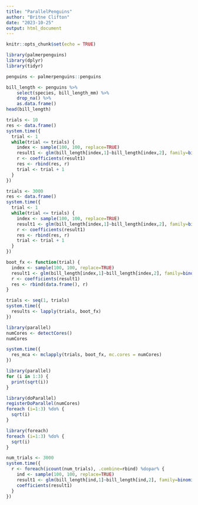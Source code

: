 ```yaml
---
title: "ParallelPenguins"
author: "Britne Clifton"
date: "2023-10-25"
output: html_document
---
```




```r
knitr::opts_chunk$set(echo = TRUE)
```

```r
library(palmerpenguins)
library(dplyr)
library(tidyr)
```


```r
penguins <- palmerpenguins::penguins

bill_length <- penguins %>% 
    select(species, bill_length_mm) %>% 
    drop_na() %>% 
    as.data.frame()
head(bill_length)
```

```r
trials <- 10
res <- data.frame()
system.time({
  trial <- 1
  while(trial <= trials) {
    index <- sample(100, 100, replace=TRUE)
    result1 <- glm(bill_length[index,1]~bill_length[index,2], family=binomial(logit))
    r <- coefficients(result1)
    res <- rbind(res, r)
    trial <- trial + 1
  }
})
```



```r
trials <- 3000
res <- data.frame()
system.time({
  trial <- 1
  while(trial <= trials) {
    index <- sample(100, 100, replace=TRUE)
    result1 <- glm(bill_length[index,1]~bill_length[index,2], family=binomial(logit))
    r <- coefficients(result1)
    res <- rbind(res, r)
    trial <- trial + 1
  }
})
```

```r
boot_fx <- function(trial) {
  index <- sample(100, 100, replace=TRUE)
  result1 <- glm(bill_length[index,1]~bill_length[index,2], family=binomial(logit))
  r <- coefficients(result1)
  res <- rbind(data.frame(), r)
}

trials <- seq(1, trials)
system.time({
  results <- lapply(trials, boot_fx)
})
```


```r
library(parallel)
numCores <- detectCores()
numCores
```

```r
system.time({
  res_mca <- mclapply(trials, boot_fx, mc.cores = numCores)
})
```

```r
library(parallel)
for (i in 1:3) {
  print(sqrt(i))
}
```

```r
library(doParallel)
registerDoParallel(numCores)
foreach (i=1:3) %do% {
  sqrt(i)
}
```

```r
library(foreach)
foreach (i=1:3) %do% {
  sqrt(i)
}
```


```r
num_trials <- 3000
system.time({
  r <- foreach(icount(num_trials), .combine=rbind) %dopar% {
    ind <- sample(100, 100, replace=TRUE)
    result1 <- glm(bill_length[ind,1]~bill_length[ind,2], family=binomial(logit))
    coefficients(result1)
  }
})
```

